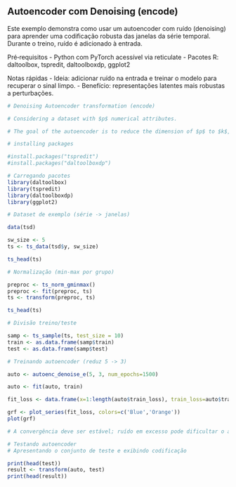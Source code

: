 ## Autoencoder com Denoising (encode)

Este exemplo demonstra como usar um autoencoder com ruído (denoising) para aprender uma codificação robusta das janelas da série temporal. Durante o treino, ruído é adicionado à entrada.

Pré‑requisitos
- Python com PyTorch acessível via reticulate
- Pacotes R: daltoolbox, tspredit, daltoolboxdp, ggplot2
 
 Notas rápidas
 - Ideia: adicionar ruído na entrada e treinar o modelo para recuperar o sinal limpo.
 - Benefício: representações latentes mais robustas a perturbações.
```r
# Denoising Autoencoder transformation (encode)

# Considering a dataset with $p$ numerical attributes. 

# The goal of the autoencoder is to reduce the dimension of $p$ to $k$, such that these $k$ attributes are enough to recompose the original $p$ attributes. 

# installing packages

#install.packages("tspredit")
#install.packages("daltoolboxdp")
```

```r
# Carregando pacotes
library(daltoolbox)
library(tspredit)
library(daltoolboxdp)
library(ggplot2)
```

```r
# Dataset de exemplo (série -> janelas) 

data(tsd)

sw_size <- 5
ts <- ts_data(tsd$y, sw_size)

ts_head(ts)
```

```r
# Normalização (min-max por grupo)

preproc <- ts_norm_gminmax()
preproc <- fit(preproc, ts)
ts <- transform(preproc, ts)

ts_head(ts)
```

```r
# Divisão treino/teste

samp <- ts_sample(ts, test_size = 10)
train <- as.data.frame(samp$train)
test <- as.data.frame(samp$test)
```

```r
# Treinando autoencoder (reduz 5 -> 3)

auto <- autoenc_denoise_e(5, 3, num_epochs=1500)

auto <- fit(auto, train)
```

```r
fit_loss <- data.frame(x=1:length(auto$train_loss), train_loss=auto$train_loss,val_loss=auto$val_loss)

grf <- plot_series(fit_loss, colors=c('Blue','Orange'))
plot(grf)
```
 
```r
# A convergência deve ser estável; ruído em excesso pode dificultar o ajuste.
```

```r
# Testando autoencoder
# Apresentando o conjunto de teste e exibindo codificação

print(head(test))
result <- transform(auto, test)
print(head(result))
```

